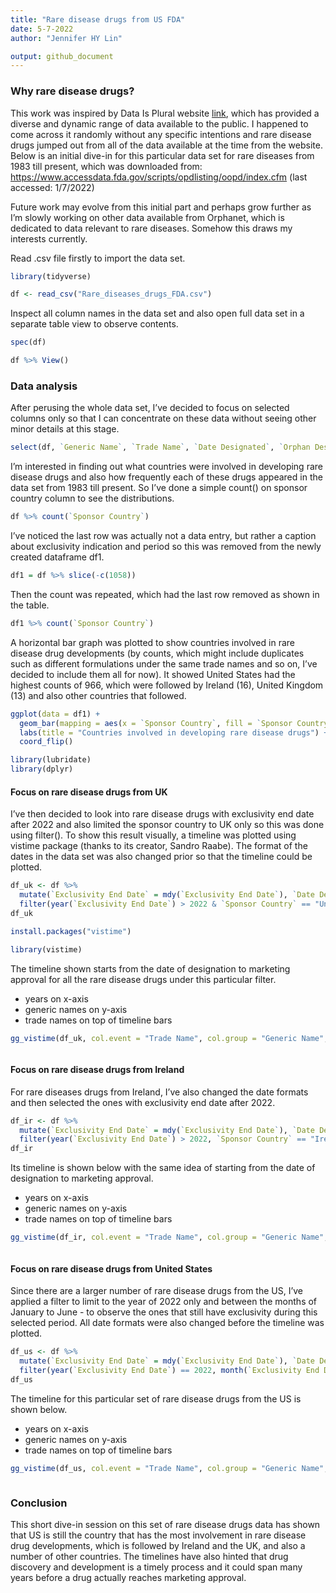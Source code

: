 ```yaml
---
title: "Rare disease drugs from US FDA"
date: 5-7-2022
author: "Jennifer HY Lin"

output: github_document
---
```


### Why rare disease drugs?
This work was inspired by Data Is Plural website [link](https://www.data-is-plural.com), which has provided a diverse and dynamic range of data available to the public. I happened to come across it randomly without any specific intentions and rare disease drugs jumped out from all of the data available at the time from the website. Below is an initial dive-in for this particular data set for rare diseases from 1983 till present, which was downloaded from: <https://www.accessdata.fda.gov/scripts/opdlisting/oopd/index.cfm> (last accessed: 1/7/2022)

Future work may evolve from this initial part and perhaps grow further as I'm slowly working on other data available from Orphanet, which is dedicated to data relevant to rare diseases. Somehow this draws my interests currently.

Read .csv file firstly to import the data set.
```r
library(tidyverse)
```
```r
df <- read_csv("Rare_diseases_drugs_FDA.csv")
```
Inspect all column names in the data set and also open full data set in a separate table view to observe contents.
```r
spec(df)
```
```r
df %>% View()
```
### Data analysis
After perusing the whole data set, I've decided to focus on selected columns only so that I can concentrate on these data without seeing other minor details at this stage.
```r
select(df, `Generic Name`, `Trade Name`, `Date Designated`, `Orphan Designation`, `Approved Labeled Indication`, `Marketing Approval Date`, `Exclusivity Protected Indication * (Shown for approvals from Jan. 1, 2013, to the present)`, `Sponsor Country`)
```
I'm interested in finding out what countries were involved in developing rare disease drugs and also how frequently each of these drugs appeared in the data set from 1983 till present. So I've done a simple count() on sponsor country column to see the distributions.
```r
df %>% count(`Sponsor Country`)
```
I've noticed the last row was actually not a data entry, but rather a caption about exclusivity indication and period so this was removed from the newly created dataframe df1.
```r
df1 = df %>% slice(-c(1058))
```
Then the count was repeated, which had the last row removed as shown in the table. 
```r
df1 %>% count(`Sponsor Country`)
```
A horizontal bar graph was plotted to show countries involved in rare disease drug developments (by counts, which might include duplicates such as different formulations under the same trade names and so on, I've decided to include them all for now). It showed United States had the highest counts of 966, which were followed by Ireland (16), United Kingdom (13) and also other countries that followed.
```r
ggplot(data = df1) +
  geom_bar(mapping = aes(x = `Sponsor Country`, fill = `Sponsor Country`)) +
  labs(title = "Countries involved in developing rare disease drugs") +
  coord_flip()
```
```r
library(lubridate)
library(dplyr)
```
#### Focus on rare disease drugs from UK
I've then decided to look into rare disease drugs with exclusivity end date after 2022 and also limited the sponsor country to UK only so this was done using filter(). To show this result visually, a timeline was plotted using vistime package (thanks to its creator, Sandro Raabe). The format of the dates in the data set was also changed prior so that the timeline could be plotted.
```r
df_uk <- df %>% 
  mutate(`Exclusivity End Date` = mdy(`Exclusivity End Date`), `Date Designated` = mdy(`Date Designated`), `Marketing Approval Date` = mdy(`Marketing Approval Date`)) %>%
  filter(year(`Exclusivity End Date`) > 2022 & `Sponsor Country` == "United Kingdom")
df_uk
```

```r
install.packages("vistime")
```

```r
library(vistime)
```
The timeline shown starts from the date of designation to marketing approval for all the rare disease drugs under this particular filter.

* years on x-axis
* generic names on y-axis 
* trade names on top of timeline bars
```r
gg_vistime(df_uk, col.event = "Trade Name", col.group = "Generic Name", col.start = "Date Designated", col.end = "Marketing Approval Date", title = "Timeline from designation to marketing approval")
```
```r

```
#### Focus on rare disease drugs from Ireland
For rare diseases drugs from Ireland, I've also changed the date formats and then selected the ones with exclusivity end date after 2022.
```r
df_ir <- df %>%
  mutate(`Exclusivity End Date` = mdy(`Exclusivity End Date`), `Date Designated` = mdy(`Date Designated`), `Marketing Approval Date` = mdy(`Marketing Approval Date`)) %>%
  filter(year(`Exclusivity End Date`) > 2022, `Sponsor Country` == "Ireland")
df_ir
```
Its timeline is shown below with the same idea of starting from the date of designation to marketing approval.

* years on x-axis
* generic names on y-axis 
* trade names on top of timeline bars
```r
gg_vistime(df_ir, col.event = "Trade Name", col.group = "Generic Name", col.start = "Date Designated", col.end = "Marketing Approval Date", title = "Timeline from designation to marketing approval")
```

```r
```
#### Focus on rare disease drugs from United States
Since there are a larger number of rare disease drugs from the US, I've applied a filter to limit to the year of 2022 only and between the months of January to June - to observe the ones that still have exclusivity during this selected period. All date formats were also changed before the timeline was plotted.
```r
df_us <- df %>%
  mutate(`Exclusivity End Date` = mdy(`Exclusivity End Date`), `Date Designated` = mdy(`Date Designated`), `Marketing Approval Date` = mdy(`Marketing Approval Date`)) %>%
  filter(year(`Exclusivity End Date`) == 2022, month(`Exclusivity End Date`) >= 1, month(`Exclusivity End Date`) < 7, `Sponsor Country` == "United States")
df_us
```
The timeline for this particular set of rare disease drugs from the US is shown below.

* years on x-axis
* generic names on y-axis 
* trade names on top of timeline bars
```r
gg_vistime(df_us, col.event = "Trade Name", col.group = "Generic Name", col.start = "Date Designated", col.end = "Marketing Approval Date", title = "Timeline from designation to marketing approval")
```
```r

```
### Conclusion
This short dive-in session on this set of rare disease drugs data has shown that US is still the country that has the most involvement in rare disease drug developments, which is followed by Ireland and the UK, and also a number of other countries. The timelines have also hinted that drug discovery and development is a timely process and it could span many years before a drug actually reaches marketing approval. 